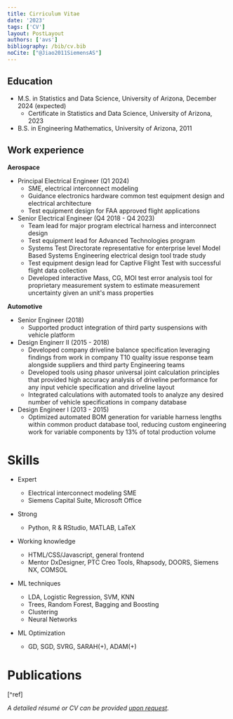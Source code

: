 ```yaml
---
title: Cirriculum Vitae
date: '2023'
tags: ['CV']
layout: PostLayout
authors: ['avs']
bibliography: /bib/cv.bib
noCite: ["@Jiao2011SiemensAS"]
---
```


Education
------
* M.S. in Statistics and Data Science, University of Arizona, December 2024 (expected)
  * Certificate in Statistics and Data Science, University of Arizona, 2023
* B.S. in Engineering Mathematics, University of Arizona, 2011

Work experience
------
**Aerospace**
* Principal Electrical Engineer (Q1 2024)
  * SME, electrical interconnect modeling
  * Guidance electronics hardware common test equipment design and electrical architecture
  * Test equipment design for FAA approved flight applications
* Senior Electrical Engineer (Q4 2018 - Q4 2023)
  * Team lead for major program electrical harness and interconnect design
  * Test equipment lead for Advanced Technologies program
  * Systems Test Directorate representative for enterprise level Model Based Systems Engineering electrical design tool trade study
  * Test equipment design lead for Captive Flight Test with successful flight data collection
  * Developed interactive Mass, CG, MOI test error analysis tool for proprietary measurement system to estimate measurement uncertainty given an unit's mass properties

**Automotive**
* Senior Engineer (2018)
  * Supported product integration of third party suspensions with vehicle platform
* Design Enginerr II (2015 - 2018)
  * Developed company driveline balance specification leveraging findings from work in company T10 quality issue response team alongside suppliers and third party Engineering teams
  * Developed tools using phasor universal joint calculation principles that provided high accuracy analysis of driveline performance for any input vehicle specification and driveline layout
  * Integrated calculations with automated tools to analyze any desired number of vehicle specifications in company database
* Design Engineer I (2013 - 2015)
  * Optimized automated BOM generation for variable harness lengths within common product database tool, reducing custom engineering work for variable components by 13% of total production volume

  
Skills
======
* Expert
  * Electrical interconnect modeling SME
  * Siemens Capital Suite, Microsoft Office
* Strong
  * Python, R & RStudio, MATLAB, LaTeX 
* Working knowledge
  * HTML/CSS/Javascript, general frontend
  * Mentor DxDesigner, PTC Creo Tools, Rhapsody, DOORS,
Siemens NX, COMSOL


* ML techniques
  * LDA, Logistic Regression, SVM, KNN
  * Trees, Random Forest, Bagging and Boosting
  * Clustering
  * Neural Networks
* ML Optimization
  * GD, SGD, SVRG, SARAH(+), ADAM(+)

Publications
======

[^ref]
  
*A detailed résumé or CV can be provided [upon request](mailto:asalce@arizona.edu).*